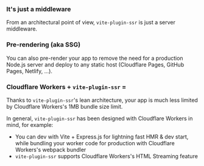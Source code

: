 
### It's just a middleware

From an architectural point of view, `vite-plugin-ssr` is just a server middleware.

<ServerMiddleware />

### Pre-rendering (aka SSG)

You can also pre-render your app to remove the need for a production Node.js server and deploy to any static host
(Cloudflare Pages, GitHub Pages, Netlify, ...).

<PrerenderPreview />

### Cloudflare Workers + `vite-plugin-ssr` = <Emoji name="red-heart" />

Thanks to `vite-plugin-ssr`'s lean architecture, your app is much less limited by Cloudflare Workers's 1MB bundle size limit.

In general, `vite-plugin-ssr` has been designed with Cloudflare Workers in mind, for example:
 - You can dev with Vite + Express.js for lightning fast HMR & dev start, while bundling your worker code for production with Cloudflare Workers's webpack bundler
 - `vite-plugin-ssr` supports Cloudflare Workers's HTML Streaming feature
